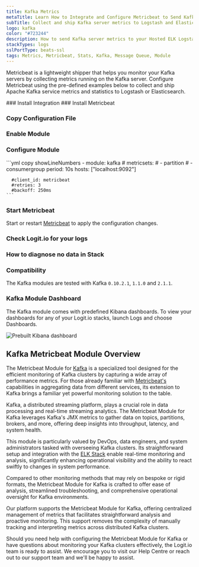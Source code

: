 ```yaml
---
title: Kafka Metrics
metaTitle: Learn How to Integrate and Configure Metricbeat to Send Kafka Metrics
subTitle: Collect and ship Kafka server metrics to Logstash and Elasticsearch
logo: kafka
color: "#723244"
description: How to send Kafka server metrics to your Hosted ELK Logstash instance. Configure Metricbeat to send Apache Kafka server metrics to Logstash or Elasticsearch. 
stackTypes: logs
sslPortType: beats-ssl
tags: Metrics, Metricbeat, Stats, Kafka, Message Queue, Module
---
```


Metricbeat is a lightweight shipper that helps you monitor your Kafka servers 
by collecting metrics running on the Kafka server. Configure Metricbeat using 
the pre-defined examples below to collect and ship Apache Kafka service 
metrics and statistics to Logstash or Elasticsearch.

<Steps>
  ### Install Integration
  <InstallIntegration/>
  ### Install Metricbeat

  <InstallBeat beatname="metricbeat" />

  ### Copy Configuration File

  <MetricbeatOutput />

  ### Enable Module

  <EnableMetricbeatModule module="kafka" />

  ### Configure Module

  <ConfigureMetricbeatModule module="kafka">
    ```yml copy showLineNumbers
    - module: kafka
      # metricsets:
        # - partition
        # - consumergroup
      period: 10s
      hosts: ["localhost:9092"]
      
      #client_id: metricbeat
      #retries: 3
      #backoff: 250ms
    ```
  </ConfigureMetricbeatModule>
  
  ### Start Metricbeat

  Start or restart [Metricbeat](https://www.elastic.co/guide/en/beats/metricbeat/master/metricbeat-starting.html) 
  to apply the configuration changes.

  ### Check Logit.io for your logs

  <LaunchStack utmMedium="logs" utmCampaign="kafka_metricbeat" source="metrics_kafka" />

  ### How to diagnose no data in Stack

  <DiagnoseNoData />

  ### Compatibility

  The Kafka modules are tested with Kafka `0.10.2.1`, `1.1.0` and `2.1.1`.

  ### Kafka Module Dashboard
  
  The Kafka module comes with predefined Kibana dashboards. To view your dashboards for 
  any of your Logit.io stacks, launch Logs and choose Dashboards.
        
  ![Prebuilt Kibana dashboard](@/images/integrations/metricbeats/metricbeat_kafka_module.png)
</Steps>

## Kafka Metricbeat Module Overview

The Metricbeat Module for [Kafka](/integrations/log-management/applications/kafka) is a specialized tool designed 
for the efficient monitoring of Kafka clusters by capturing a wide array of performance metrics. 
For those already familiar with [Metricbeat's](/integrations/log-management/shippers/metricbeat) capabilities in 
aggregating data from different services, its extension to Kafka brings a 
familiar yet powerful monitoring solution to the table.

Kafka, a distributed streaming platform, plays a crucial role in data processing 
and real-time streaming analytics. The Metricbeat Module for Kafka leverages 
Kafka's JMX metrics to gather data on topics, partitions, brokers, and more, 
offering deep insights into throughput, latency, and system health.

This module is particularly valued by DevOps, data engineers, and system administrators 
tasked with overseeing Kafka clusters. Its straightforward setup and integration 
with the [ELK Stack](https://logit.io/blog/post/elk-stack-guide/) enable real-time 
monitoring and analysis, significantly enhancing operational visibility and the 
ability to react swiftly to changes in system performance.

Compared to other monitoring methods that may rely on bespoke or rigid formats, 
the Metricbeat Module for Kafka is crafted to offer ease of analysis, streamlined 
troubleshooting, and comprehensive operational oversight for Kafka environments.

Our platform supports the Metricbeat Module for Kafka, offering centralized management 
of metrics that facilitates straightforward analysis and proactive monitoring. 
This support removes the complexity of manually tracking and 
interpreting metrics across distributed Kafka clusters.

Should you need help with configuring the Metricbeat Module for Kafka or have 
questions about monitoring your Kafka clusters effectively, the Logit.io team 
is ready to assist. We encourage you to visit our Help Centre or reach out to our 
support team <IntercomButton text="via live chat" /> and we'll be happy to assist.